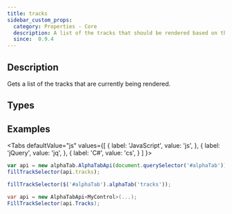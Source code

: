 ```yaml
---
title: tracks
sidebar_custom_props:
  category: Properties - Core
  description: A list of the tracks that should be rendered based on the Score and TrackIndexes properties
  since:  0.9.4
---
```


<SinceBadge since="0.9.4" />


## Description
Gets a list of the tracks that are currently being rendered. 


<PropertyDescription metadata={metadata} />


## Types

<TypeTable>
    <TypeRow type="js" name="alphaTab.model.Track[]" />
    <TypeRow type="net" name="AlphaTab.Model.Track[]" />
</TypeTable>

## Examples

<Tabs
  defaultValue="js"
  values={[
    { label: 'JavaScript', value: 'js', },
    { label: 'jQuery', value: 'jq', },
    { label: 'C#', value: 'cs', }
  ]
}>
<TabItem value="js">

```js
var api = new alphaTab.AlphaTabApi(document.querySelector('#alphaTab'));
fillTrackSelector(api.tracks);
```

</TabItem>
<TabItem value="jq">

```js
fillTrackSelector($('#alphaTab').alphaTab('tracks'));
```

</TabItem>
<TabItem value="cs">

```csharp
var api = new AlphaTabApi<MyControl>(...);
FillTrackSelector(api.Tracks);
```

</TabItem>
</Tabs>